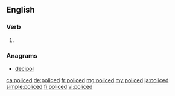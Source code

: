 ==English==

===Verb===
{{head|en|verb form}}

# {{en-past of|police}}

===Anagrams===
* [[decipol#English|decipol]]

[[ca:policed]]
[[de:policed]]
[[fr:policed]]
[[mg:policed]]
[[my:policed]]
[[ja:policed]]
[[simple:policed]]
[[fi:policed]]
[[vi:policed]]